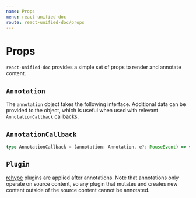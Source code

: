```yaml
---
name: Props
menu: react-unified-doc
route: react-unified-doc/props
---
```




# Props

`react-unified-doc` provides a simple set of props to render and annotate content.

<Props of={ComponentProps} />

## `Annotation`

The `annotation` object takes the following interface. Additional data can be provided to the object, which is useful when used with relevant `AnnotationCallback` callbacks.

<Props of={AnnotationInterface} />

## `AnnotationCallback`

```ts
type AnnotationCallback = (annotation: Annotation, e?: MouseEvent) => void;
```

## `Plugin`

[rehype][rehype] plugins are applied after annotations. Note that annotations only operate on source content, so any plugin that mutates and creates new content outside of the source content cannot be annotated.

<!-- Definitions -->

[rehype]: https://github.com/rehypejs
